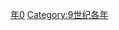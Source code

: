 {{Catnav|頁面分類|历史|歷史時代|年|9世纪各年}}

{{catmore}}
{{Commons category|820}}

[[Category:820年代|年0]]
[[Category:9世纪各年|Category:9世纪各年]]
